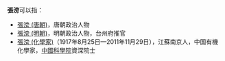 '''張滂'''可以指：
* [[張滂_(唐朝)|張滂 (唐朝)]]，唐朝政治人物
* [[張滂_(明朝)|張滂 (明朝)]]，明朝政治人物，台州府推官
* [[張滂_(化學家)|張滂 (化學家)]]（1917年8月25日—2011年11月29日），江蘇南京人，中国有機化學家，[[中國科學院|中國科學院]]資深院士

{{disambig|Cat=二字張姓人名消歧義}}